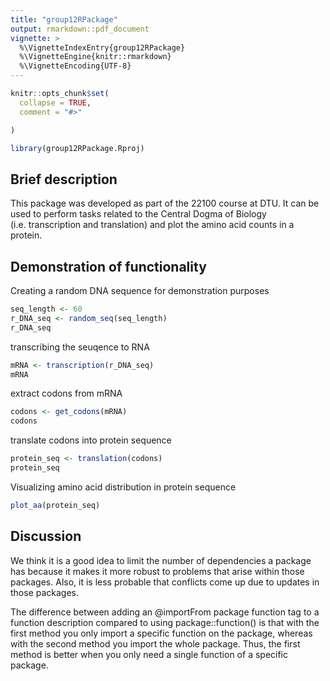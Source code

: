 ```yaml
---
title: "group12RPackage"
output: rmarkdown::pdf_document
vignette: >
  %\VignetteIndexEntry{group12RPackage}
  %\VignetteEngine{knitr::rmarkdown}
  %\VignetteEncoding{UTF-8}
---
```


```r
knitr::opts_chunk$set(
  collapse = TRUE,
  comment = "#>"

)
```

```r
library(group12RPackage.Rproj)
```

## Brief description

This package was developed as part of the 22100 course at DTU. It can be used to perform tasks related to the Central Dogma of Biology (i.e. transcription and translation) and plot the amino acid counts in a protein. 

## Demonstration of functionality

Creating a random DNA sequence for demonstration purposes
```r
seq_length <- 60
r_DNA_seq <- random_seq(seq_length)
r_DNA_seq
```

transcribing the seuqence to RNA 
```r
mRNA <- transcription(r_DNA_seq)
mRNA
```
extract codons from mRNA
```r
codons <- get_codons(mRNA)
codons
```
translate codons into protein sequence
```r
protein_seq <- translation(codons)
protein_seq
```
Visualizing amino acid distribution in protein sequence
```r
plot_aa(protein_seq)
```

## Discussion

We think it is a good idea to limit the number of dependencies a package has because it makes it more robust to problems that arise within those packages. Also, it is less probable that conflicts come up due to updates in those packages.

The difference between adding an @importFrom package function tag to a function description compared to using package::function() is that with the first method you only import a specific function on the package, whereas with the second method you import the whole package. Thus, the first method is better when you only need a single function of a specific package.
